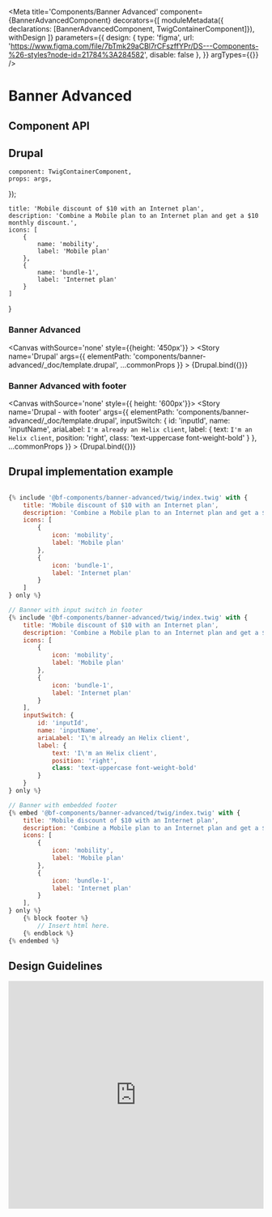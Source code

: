 
<Meta
    title='Components/Banner Advanced'
    component={BannerAdvancedComponent}
    decorators={[
        moduleMetadata({ declarations: [BannerAdvancedComponent, TwigContainerComponent]}),
        withDesign
    ]}
    parameters={{
        design: {
            type: 'figma',
            url: 'https://www.figma.com/file/7bTmk29aCBl7rCFszffYPr/DS---Components-%26-styles?node-id=21784%3A284582',
            disable: false
        },
    }}
    argTypes={{}}
/>

# Banner Advanced

## Component API

<ArgsTable of={BannerAdvancedComponent} />


## Drupal

    component: TwigContainerComponent,
    props: args,
});

    title: 'Mobile discount of $10 with an Internet plan',
    description: 'Combine a Mobile plan to an Internet plan and get a $10 monthly discount.',
    icons: [
        {
            name: 'mobility',
            label: 'Mobile plan'
        },
        {
            name: 'bundle-1',
            label: 'Internet plan'
        }
    ]
}

### Banner Advanced

<Canvas withSource='none' style={{height: '450px'}} >
    <Story
        name='Drupal'
        args={{
            elementPath: 'components/banner-advanced/_doc/template.drupal',
            ...commonProps
        }}
        >
        {Drupal.bind({})}
    </Story>
</Canvas>

### Banner Advanced with footer

<Canvas withSource='none' style={{ height: '600px'}}>
    <Story
        name='Drupal - with footer'
        args={{
            elementPath: 'components/banner-advanced/_doc/template.drupal',
            inputSwitch: {
                id: 'inputId',
                name: 'inputName',
                ariaLabel: `I'm already an Helix client`,
                label: {
                    text: `I'm an Helix client`,
                    position: 'right',
                    class: 'text-uppercase font-weight-bold'
                }
            },
            ...commonProps
        }}
    >
        {Drupal.bind({})}
    </Story>
</Canvas>

## Drupal implementation example

```jsx

{% include '@bf-components/banner-advanced/twig/index.twig' with {
    title: 'Mobile discount of $10 with an Internet plan',
    description: 'Combine a Mobile plan to an Internet plan and get a $10 monthly discount.',
    icons: [
        {
            icon: 'mobility',
            label: 'Mobile plan'
        },
        {
            icon: 'bundle-1',
            label: 'Internet plan'
        }
    ]
} only %}

// Banner with input switch in footer
{% include '@bf-components/banner-advanced/twig/index.twig' with {
    title: 'Mobile discount of $10 with an Internet plan',
    description: 'Combine a Mobile plan to an Internet plan and get a $10 monthly discount.',
    icons: [
        {
            icon: 'mobility',
            label: 'Mobile plan'
        },
        {
            icon: 'bundle-1',
            label: 'Internet plan'
        }
    ],
    inputSwitch: {
        id: 'inputId',
        name: 'inputName',
        ariaLabel: 'I\'m already an Helix client',
        label: {
            text: 'I\'m an Helix client',
            position: 'right',
            class: 'text-uppercase font-weight-bold'
        }
    }
} only %}

// Banner with embedded footer
{% embed '@bf-components/banner-advanced/twig/index.twig' with {
    title: 'Mobile discount of $10 with an Internet plan',
    description: 'Combine a Mobile plan to an Internet plan and get a $10 monthly discount.',
    icons: [
        {
            icon: 'mobility',
            label: 'Mobile plan'
        },
        {
            icon: 'bundle-1',
            label: 'Internet plan'
        }
    ],
} only %}
    {% block footer %}
        // Insert html here.
    {% endblock %}
{% endembed %}
```

## Design Guidelines

<iframe width='100%' height='450' src='https://www.figma.com/embed?embed_host=share&url=https%3A%2F%2Fwww.figma.com%2Ffile%2F7bTmk29aCBl7rCFszffYPr%2FDS---Components-%26-styles%3Fnode-id%3D21784%3A284582' frameBorder='0' allowFullScreen></iframe>
